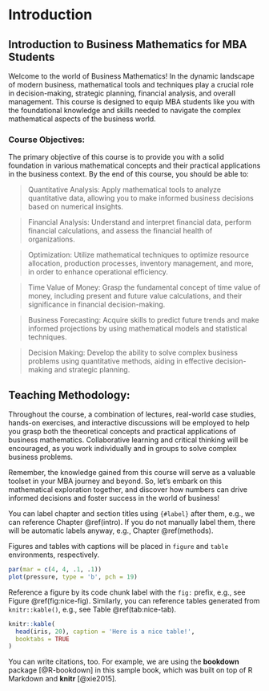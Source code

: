# Introduction {#intro}

## Introduction to Business Mathematics for MBA Students

Welcome to the world of Business Mathematics! In the dynamic landscape of modern business, mathematical tools and techniques play a crucial role in decision-making, strategic planning, financial analysis, and overall management. This course is designed to equip MBA students like you with the foundational knowledge and skills needed to navigate the complex mathematical aspects of the business world.

### Course Objectives:

The primary objective of this course is to provide you with a solid foundation in various mathematical concepts and their practical applications in the business context. By the end of this course, you should be able to:

>Quantitative Analysis: Apply mathematical tools to analyze quantitative data, allowing you to make informed business decisions based on numerical insights.

>Financial Analysis: Understand and interpret financial data, perform financial calculations, and assess the financial health of organizations.

>Optimization: Utilize mathematical techniques to optimize resource allocation, production processes, inventory management, and more, in order to enhance operational efficiency.

>Time Value of Money: Grasp the fundamental concept of time value of money, including present and future value calculations, and their significance in financial decision-making.

>Business Forecasting: Acquire skills to predict future trends and make informed projections by using mathematical models and statistical techniques.

>Decision Making: Develop the ability to solve complex business problems using quantitative methods, aiding in effective decision-making and strategic planning.


## Teaching Methodology:

Throughout the course, a combination of lectures, real-world case studies, hands-on exercises, and interactive discussions will be employed to help you grasp both the theoretical concepts and practical applications of business mathematics. Collaborative learning and critical thinking will be encouraged, as you work individually and in groups to solve complex business problems.

Remember, the knowledge gained from this course will serve as a valuable toolset in your MBA journey and beyond. So, let's embark on this mathematical exploration together, and discover how numbers can drive informed decisions and foster success in the world of business!






You can label chapter and section titles using `{#label}` after them, e.g., we can reference Chapter \@ref(intro). If you do not manually label them, there will be automatic labels anyway, e.g., Chapter \@ref(methods).

Figures and tables with captions will be placed in `figure` and `table` environments, respectively.

```r
par(mar = c(4, 4, .1, .1))
plot(pressure, type = 'b', pch = 19)
```

Reference a figure by its code chunk label with the `fig:` prefix, e.g., see Figure \@ref(fig:nice-fig). Similarly, you can reference tables generated from `knitr::kable()`, e.g., see Table \@ref(tab:nice-tab).

```r
knitr::kable(
  head(iris, 20), caption = 'Here is a nice table!',
  booktabs = TRUE
)
```

You can write citations, too. For example, we are using the **bookdown** package [@R-bookdown] in this sample book, which was built on top of R Markdown and **knitr** [@xie2015].
